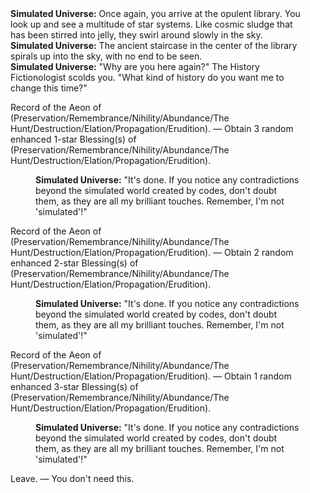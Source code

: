 {{Dialogue Start}}
:'''Simulated Universe:''' Once again, you arrive at the opulent library. You look up and see a multitude of star systems. Like cosmic sludge that has been stirred into jelly, they swirl around slowly in the sky.
:'''Simulated Universe:''' The ancient staircase in the center of the library spirals up into the sky, with no end to be seen.
:'''Simulated Universe:''' "Why are you here again?" The History Fictionologist scolds you. "What kind of history do you want me to change this time?"
:{{DIcon|Star}} Record of the Aeon of (Preservation/Remembrance/Nihility/Abundance/The Hunt/Destruction/Elation/Propagation/Erudition). &mdash; Obtain 3 random enhanced 1-star Blessing(s) of (Preservation/Remembrance/Nihility/Abundance/The Hunt/Destruction/Elation/Propagation/Erudition).
::'''Simulated Universe:''' "It's done. If you notice any contradictions beyond the simulated world created by codes, don't doubt them, as they are all my brilliant touches. Remember, I'm not 'simulated'!"
:{{DIcon|Star}} Record of the Aeon of (Preservation/Remembrance/Nihility/Abundance/The Hunt/Destruction/Elation/Propagation/Erudition). &mdash; Obtain 2 random enhanced 2-star Blessing(s) of (Preservation/Remembrance/Nihility/Abundance/The Hunt/Destruction/Elation/Propagation/Erudition).
::'''Simulated Universe:''' "It's done. If you notice any contradictions beyond the simulated world created by codes, don't doubt them, as they are all my brilliant touches. Remember, I'm not 'simulated'!"
:{{DIcon|Star}} Record of the Aeon of (Preservation/Remembrance/Nihility/Abundance/The Hunt/Destruction/Elation/Propagation/Erudition). &mdash; Obtain 1 random enhanced 3-star Blessing(s) of (Preservation/Remembrance/Nihility/Abundance/The Hunt/Destruction/Elation/Propagation/Erudition).
::'''Simulated Universe:''' "It's done. If you notice any contradictions beyond the simulated world created by codes, don't doubt them, as they are all my brilliant touches. Remember, I'm not 'simulated'!"
:{{DIcon|Star}} Leave. &mdash; You don't need this.
{{Dialogue End}}
